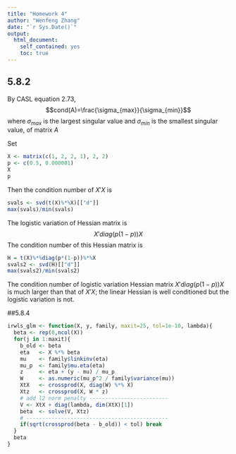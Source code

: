 ```yaml
---
title: "Homework 4"
author: "Wenfeng Zhang"
date: "`r Sys.Date()`"
output:
  html_document:
    self_contained: yes
    toc: true
---
```

<!--
%\VignetteEngine{knitr::rmarkdown}
%\VignetteIndexEntry{Homework 4 vignette}
-->

## 5.8.2

By CASL equation 2.73, 
$$cond(A)=\frac{\sigma_{max}}{\sigma_{min}}$$
where $\sigma_{max}$ is the largest singular value and $\sigma_{min}$ is the smallest singular value, of matrix $A$  

Set
```r
X <- matrix(c(1, 2, 2, 1), 2, 2)
p <- c(0.5, 0.000001)
X
p
```

Then the condition number of $X'X$ is
```r
svals <- svd(t(X)%*%X)[["d"]]
max(svals)/min(svals)
```
The logistic variation of Hessian matrix is 
$$X'diag(p(1-p))X$$
The condition number of this Hessian matrix is 
```r
H = t(X)%*%diag(p*(1-p))%*%X
svals2 <- svd(H)[["d"]]
max(svals2)/min(svals2)
```

The condition number of logistic variation Hessian matrix $X'diag(p(1-p))X$ is much larger than that of $X'X$; the linear Hessian is well conditioned but the logistic variation is not.


##5.8.4

```r
irwls_glm <- function(X, y, family, maxit=25, tol=1e-10, lambda){
  beta <- rep(0,ncol(X))
  for(j in 1:maxit){
    b_old <- beta
    eta   <- X %*% beta
    mu    <- family$linkinv(eta)
    mu_p  <- family$mu.eta(eta)
    z     <- eta + (y - mu) / mu_p
    W     <- as.numeric(mu_p^2 / family$variance(mu))
    XtX   <- crossprod(X, diag(W) %*% X)
    Xtz   <- crossprod(X, W * z)
    # add l2 norm penalty -------------------------
    V <- XtX + diag(lambda, dim(XtX)[1])
    beta  <- solve(V, Xtz)
    # ---------------------------------------------
    if(sqrt(crossprod(beta - b_old)) < tol) break
  }
  beta
}

```

